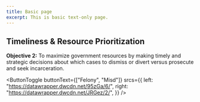 ```yaml
---
title: Basic page
excerpt: This is basic text-only page.
---
```



<Container>


<Section maxWidth="700px">


# Timeliness & Resource Prioritization

**Objective 2:** To maximize government resources by making timely and strategic decisions about which cases to dismiss or divert versus prosecute and seek incarceration.

<DataWrapChart
  title="Ability to Identify Dismissible Cases at Filing"
  src="https://datawrapper.dwcdn.net/YZkUN/6/"
/>

<ButtonToggle
  buttonText={["Felony", "Misd"]}
  srcs={{
    left: "https://datawrapper.dwcdn.net/95zGa/6/",
    right: "https://datawrapper.dwcdn.net/JRGez/2/",
  }}
/>

<DataWrapChart
  title="Prioritizing Cases with the Greatest Public Safety Returns"
  src="https://datawrapper.dwcdn.net/a0WzS/5/"
/>
<DataWrapChart src="https://datawrapper.dwcdn.net/UxjDC/4/" />

<DataWrapChart
  title="Reserving Incarceration for Serious Offenders"
  src="https://datawrapper.dwcdn.net/LOaAy/4/"
/>
<DataWrapChart src="https://datawrapper.dwcdn.net/VCEFG/2/" />

<DataWrapChart
  title="Accurate Diversion Decisions and Placements"
  src="https://datawrapper.dwcdn.net/1wfx0/5/"
/>
<DataWrapChart src="https://datawrapper.dwcdn.net/NlTMZ/5/" />

</Section>


</Container>

